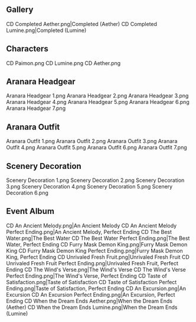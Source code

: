 {{EventTabs}}
==Gallery==
<gallery widths=370>
CD Completed Aether.png|Completed (Aether)
CD Completed Lumine.png|Completed (Lumine)
</gallery>

==Characters==
<gallery>
CD Paimon.png
CD Lumine.png
CD Aether.png
</gallery>

==Aranara Headgear==
<gallery>
Aranara Headgear 1.png
Aranara Headgear 2.png
Aranara Headgear 3.png
Aranara Headgear 4.png
Aranara Headgear 5.png
Aranara Headgear 6.png
Aranara Headgear 7.png
</gallery>

==Aranara Outfit==
<gallery>
Aranara Outfit 1.png
Aranara Outfit 2.png
Aranara Outfit 3.png
Aranara Outfit 4.png
Aranara Outfit 5.png
Aranara Outfit 6.png
Aranara Outfit 7.png
</gallery>

==Scenery Decoration==
<gallery>
Scenery Decoration 1.png
Scenery Decoration 2.png
Scenery Decoration 3.png
Scenery Decoration 4.png
Scenery Decoration 5.png
Scenery Decoration 6.png
</gallery>

==Event Album==
<gallery>
CD An Ancient Melody.png|An Ancient Melody
CD An Ancient Melody Perfect Ending.png|An Ancient Melody, Perfect Ending
CD The Best Water.png|The Best Water
CD The Best Water Perfect Ending.png|The Best Water, Perfect Ending
CD Furry Mask Demon King.png|Furry Mask Demon King
CD Furry Mask Demon King Perfect Ending.png|Furry Mask Demon King, Perfect Ending
CD Unrivaled Fresh Fruit.png|Unrivaled Fresh Fruit
CD Unrivaled Fresh Fruit Perfect Ending.png|Unrivaled Fresh Fruit, Perfect Ending
CD The Wind's Verse.png|The Wind's Verse
CD The Wind's Verse Perfect Ending.png|The Wind's Verse, Perfect Ending
CD Taste of Satisfaction.png|Taste of Satisfaction
CD Taste of Satisfaction Perfect Ending.png|Taste of Satisfaction, Perfect Ending
CD An Excursion.png|An Excursion
CD An Excursion Perfect Ending.png|An Excursion, Perfect Ending
CD When the Dream Ends Aether.png|When the Dream Ends (Aether)
CD When the Dream Ends Lumine.png|When the Dream Ends (Lumine)
</gallery>